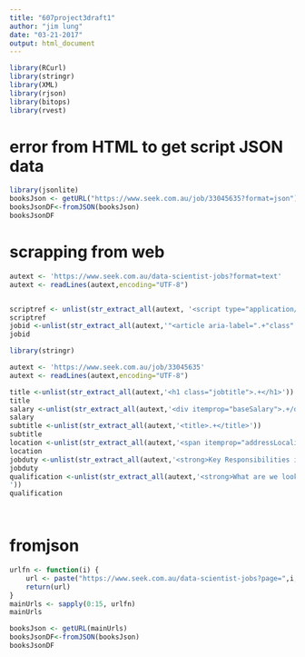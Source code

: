 ---
title: "607project3draft1"
author: "jim lung"
date: "03-21-2017"
output: html_document
---
```{r }
library(RCurl)
library(stringr)
library(XML)
library(rjson)
library(bitops)
library(rvest)
```

# error from HTML to get script JSON data
```{r }
library(jsonlite)
booksJson <- getURL("https://www.seek.com.au/job/33045635?format=json")
booksJsonDF<-fromJSON(booksJson)
booksJsonDF

```

# scrapping from web
```{r}

autext <- 'https://www.seek.com.au/data-scientist-jobs?format=text'
autext <- readLines(autext,encoding="UTF-8")


scriptref <- unlist(str_extract_all(autext, '<script type="application/ld+json".+</script>'))
scriptref
jobid <-unlist(str_extract_all(autext,'"<article aria-label=".+"class"'))
jobid 


```


```{r }

library(stringr)

autext <- 'https://www.seek.com.au/job/33045635'
autext <- readLines(autext,encoding="UTF-8")

title <-unlist(str_extract_all(autext,'<h1 class="jobtitle">.+</h1>'))
title
salary <-unlist(str_extract_all(autext,'<div itemprop="baseSalary">.+/div>'))
salary
subtitle <-unlist(str_extract_all(autext,'<title>.+</title>'))
subtitle
location <-unlist(str_extract_all(autext,'<span itemprop="addressLocality" data-automation="apply_text_location_area">.+</span>'))
location
jobduty <-unlist(str_extract_all(autext,'<strong>Key Responsibilities include but not limited to:</strong><br/></p><ul>.+</li></ul>'))
jobduty
qualification <-unlist(str_extract_all(autext,'<strong>What are we looking for?</strong><br/></p><ul><li>.+</li></ul>
'))
qualification




```



# fromjson 
```{r }
urlfn <- function(i) {
    url <- paste("https://www.seek.com.au/data-scientist-jobs?page=",i,sep="")
    return(url)
}
mainUrls <- sapply(0:15, urlfn)
mainUrls

booksJson <- getURL(mainUrls)
booksJsonDF<-fromJSON(booksJson)
booksJsonDF
```
